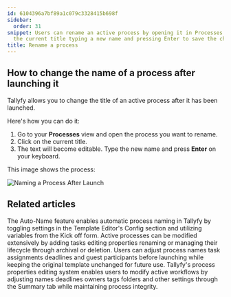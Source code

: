 ```yaml
---
id: 6104396a7bf89a1c079c3328415b698f
sidebar:
  order: 31
snippet: Users can rename an active process by opening it in Processes view clicking
  the current title typing a new name and pressing Enter to save the change.
title: Rename a process
---
```


## How to change the name of a process after launching it

Tallyfy allows you to change the title of an active process after it has been launched.

Here's how you can do it:

1. Go to your **Processes** view and open the process you want to rename.
2. Click on the current title.
3. The text will become editable. Type the new name and press **Enter** on your keyboard.

This image shows the process:

![Naming a Process After Launch](https://screenshots.tallyfy.com/tallyfy%2Fpro%2Fdesktop-light-change-process-name.png)


## Related articles
<CardGrid>
<LinkTitleCard header="<b>Edit Processes > Auto-name a process in Tallyfy</b>" href="/products/pro/tracking-and-tasks/processes/edit-processes/how-can-i-auto-name-a-process-in-tallyfy/" > The Auto-Name feature enables automatic process naming in Tallyfy by toggling settings in the Template Editor's Config section and utilizing variables from the Kick off form. </LinkTitleCard>
<LinkTitleCard header="<b>Processes > Edit processes</b>" href="/products/pro/tracking-and-tasks/processes/edit-processes/" > Active processes can be modified extensively by adding tasks editing properties renaming or managing their lifecycle through archival or deletion. </LinkTitleCard>
<LinkTitleCard header="<b>Launching > Edit before launch</b>" href="/products/pro/launching/how-can-i-edit-a-process-before-launching/" > Users can adjust process names task assignments deadlines and guest participants before launching while keeping the original template unchanged for future use. </LinkTitleCard>
<LinkTitleCard header="<b>Edit Processes > Edit tasks and process properties</b>" href="/products/pro/tracking-and-tasks/processes/edit-processes/how-can-i-edit-tasks-and-processes-in-tallyfy/" > Tallyfy's process properties editing system enables users to modify active workflows by adjusting names deadlines owners tags folders and other settings through the Summary tab while maintaining process integrity. </LinkTitleCard>
</CardGrid>